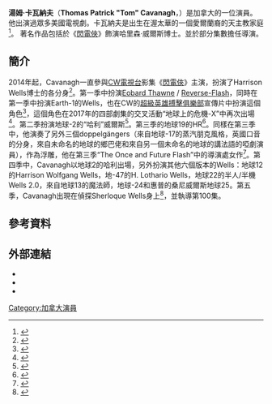 {{Infobox person
| image = Tom Cavanagh by David Shankbone.jpg
| image_size =
| caption=
| name = Tom Cavanagh
| birth_name = Thomas Patrick Cavanagh
| birth_date = {{Birth date and age|1963|10|26}}
| birth_place = [[加拿大|加拿大]][[安大略省|安大略省]][[渥太華|渥太華]]
| Language = [[English_&_French|English & French]]
| religion = [[羅馬天主教|羅馬天主教]]
| occupation = 演員
| years_active = 1989-現在
| spouse = {{marriage|Maureen Grise|July 31, 2004}}
| children = 4
}}

'''湯姆·卡瓦納夫'''（'''Thomas Patrick "Tom" Cavanagh'''，{{bd|1963年|10月26日}}）是加拿大的一位演員。他出演過眾多美國電視劇。卡瓦納夫是出生在渥太華的一個愛爾蘭裔的天主教家庭<ref name=rothstein>{{cite news|url=http://www.journalgazette.net/article/20090713/BLOGS02/907129922|title=Fame And Notre Dame: Actor Tom Cavanagh|work=[[The_Journal_Gazette|The Journal Gazette]]|location=[[Fort_Wayne,_Indiana|Fort Wayne, Indiana]]|date=July 13, 2009|quote=That was the start of it, so to speak, and we're Irish Catholic and Notre Dame, well, they're the Irish...|accessdate=2014-08-13|first=Michael|last=Rothstein|archive-date=2014-10-13|archive-url=https://web.archive.org/web/20141013203832/http://www.journalgazette.net/article/20090713/BLOGS02/907129922|dead-url=no}}</ref>。 著名作品包括於《[[閃電俠_(2014年電視影集)|閃電俠]]》飾演哈里森‧威爾斯博士。並於部分集數擔任導演。

==簡介==
2014年起，Cavanagh一直參與[[CW電視台|CW電視台]]影集《[[閃電俠_(2014年電視影集)|閃電俠]]》主演，扮演了Harrison Wells博士的各分身<ref name="tvg">{{cite news|title=Ed's Tom Cavanagh Joins The CW's The Flash Pilot|url=http://www.tvguide.com/News/Flash-CW-Tom-Cavanagh-1077515.aspx|last=Abrams|first=Natalie|date=February 10, 2014|work=[[TV_Guide|TV Guide]]|accessdate=2014-08-13|archive-date=2014-08-14|archive-url=https://web.archive.org/web/20140814033249/http://www.tvguide.com/News/Flash-CW-Tom-Cavanagh-1077515.aspx|dead-url=no}}</ref>。第一季中扮演[[Eobard_Thawne|Eobard Thawne]] / [[Reverse-Flash|Reverse-Flash]]，同時在第一季中扮演Earth-1的Wells，也在CW的[[超級英雄搏擊俱樂部|超級英雄搏擊俱樂部]]宣傳片中扮演這個角色<ref>{{cite news|url=http://screenrant.com/flash-arrow-tv-fight-club-promo-video/|title='The Flash' & 'Arrow' Stars Battle in 'Superhero Fight Club' Promo|date=April 13, 2015|accessdate=2017-05-15|archive-date=2015-04-28|archive-url=https://web.archive.org/web/20150428115209/http://screenrant.com/flash-arrow-tv-fight-club-promo-video/|dead-url=no}}</ref>，這個角色在2017年的四部劇集的交叉活動“地球上的危機-X”中再次出場<ref>{{Cite news|url=https://screenrant.com/arrowverse-crisis-earth-x-dark-flash-origin/|title=Crisis On Earth-X Reveals Dark Flash's Origin|last=Leane|first=Rob|date=November 28, 2017|work=Screen Rant|access-date=2018-04-27|archive-date=2018-04-20|archive-url=https://web.archive.org/web/20180420183050/https://screenrant.com/arrowverse-crisis-earth-x-dark-flash-origin/|dead-url=no}}</ref>。第二季扮演地球-2的“哈利”威爾斯<ref>{{cite web|url=http://www.hollywoodreporter.com/live-feed/flash-finale-spoilers-eddie-thawne-796679|title='The Flash' EP on "Heartbreaking" Finale Death, Season 2 Speedsters and Villains|date=May 19, 2015|accessdate=2015-09-23|work=[[The_Hollywood_Reporter|The Hollywood Reporter]]|archive-date=2015-09-24|archive-url=https://web.archive.org/web/20150924153049/http://www.hollywoodreporter.com/live-feed/flash-finale-spoilers-eddie-thawne-796679|dead-url=no}}</ref>。第三季的地球19的HR<ref>{{cite web|url=http://cultfix.co.uk/the-flash-314-attack-on-central-city-review-32062.htm|title=The Flash: 314 "Attack on Central City" Review – Cult Fix|publisher=Cultfix.co.uk|date=2017-03-02|accessdate=2017-12-15|archive-date=2018-06-19|archive-url=https://web.archive.org/web/20180619193219/http://cultfix.co.uk/the-flash-314-attack-on-central-city-review-32062.htm|dead-url=no}}</ref>。同樣在第三季中，他演奏了另外三個doppelgängers（來自地球-17的蒸汽朋克風格，英國口音的分身，來自未命名的地球的鄉巴佬和來自另一個未命名的地球的講法語的啞劇演員），作為浮雕，他在第三季“The Once and Future Flash”中的導演處女作<ref>{{Cite news|url=http://screenrant.com/the-flash-the-once-and-future-flash-review-barry-time-travel-savitar/|title=The Flash: The Once And Future Flash Review & Discussion|date=April 25, 2017|work=Screen Rant|access-date=2017-08-14|language=en-US|archive-date=2017-08-13|archive-url=https://web.archive.org/web/20170813132516/http://screenrant.com/the-flash-the-once-and-future-flash-review-barry-time-travel-savitar/|dead-url=no}}</ref>。第四季中，Cavanagh以地球2的哈利出場，另外扮演其他六個版本的Wells：地球12的Harrison Wolfgang Wells，地-47的H. Lothario Wells，地球22的半人/半機Wells 2.0，來自地球13的魔法師，地球-24和惠普的桑尼威爾斯地球25。第五季，Cavanagh出現在偵探Sherloque Wells身上<ref>{{Cite news|url=https://ew.com/recap/the-flash-season-5-episode-3/|title=The Flash recap: Sherloque Wells helps reveal Nora and Cicada's connection|last=Agard|first=Chancellor|date=October 23, 2018|work=EW|access-date=December 7, 2018|archive-date=2018-11-19|archive-url=https://web.archive.org/web/20181119134048/https://ew.com/recap/the-flash-season-5-episode-3/|dead-url=no}}</ref>，並執導第100集。

==參考資料==
{{Reflist}}
[[Category:加拿大演員|Category:加拿大演員]]

== 外部連結 ==
* {{IMDb name|0146915}}
* {{Twitter|cavanaghtom}}
* {{Facebook|TomCavanaghOfficial}}